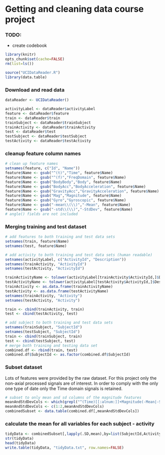 # Getting and cleaning data course project

### TODO:
* create codebook

```r
library(knitr)
opts_chunk$set(cache=FALSE)
rm(list=ls())
```


```r
source("UCIDataReader.R")
library(data.table)

```

### Download and read data
```r
dataReader <- UCIDataReader()

activityLabel <- dataReader$activityLabel 
feature <- dataReader$feature
train <- dataReader$train
trainSubject <- dataReader$trainSubject
trainActivity <- dataReader$trainActivity
test <- dataReader$test
testSubject <- dataReader$testSubject
testActivity <- dataReader$testActivity

```

### cleanup feature column names
```r
# clean up feature names
setnames(feature, c("Id", "Name"))
feature$Name <- gsub("^(t)","Time", feature$Name)
feature$Name <- gsub("^(f)","FreqDomain", feature$Name)
feature$Name <- gsub("BodyBody","Body", feature$Name)
feature$Name <- gsub("BodyAcc","BodyAcceleration", feature$Name)
feature$Name <- gsub("GravityAcc","GravityAcceleration", feature$Name)
feature$Name <- gsub("Mag","Magnitude", feature$Name)
feature$Name <- gsub("Gyro","Gyroscopic", feature$Name)
feature$Name <- gsub("-mean\\(\\)","-Mean", feature$Name)
feature$Name <- gsub("-std\\(\\)","-StdDev", feature$Name)
# angle() fields are not included

```

### Merging training and test dataset
```r
# add features to both training and test data sets
setnames(train, feature$Name)
setnames(test, feature$Name)

# add activity to both training and test data sets (human readable)
setnames(activityLabel, c("ActivityId", "Description"))
setnames(trainActivity, "ActivityId")
setnames(testActivity, "ActivityId")

trainActivityName <- tolower(activityLabel[trainActivity$ActivityId,]$Description)
testActivityName <- tolower(activityLabel[testActivity$ActivityId,]$Description)
trainActivity <- as.data.frame(trainActivityName)
testActivity <- as.data.frame(testActivityName)
setnames(trainActivity, "Activity")
setnames(testActivity, "Activity")

train <- cbind(trainActivity, train)
test <- cbind(testActivity, test)

# add subject to both training and test data sets
setnames(trainSubject, "SubjectId")
setnames(testSubject, "SubjectId")
train <- cbind(trainSubject, train)
test <- cbind(testSubject, test)
# merge both training and testing data set
combined.df <- rbind(train, test)
combined.df$SubjectId <- as.factor(combined.df$SubjectId)
```

### Subset dataset
Lots of features were provided by the raw dataset. 
For this project only the non-axial processed signals are of interest.
In order to comply with the only one type of date only the Time domain signals is retained.

```r
# subset to only mean and sd columns of the magnitude features
meanAndStdDevCols <- which(grepl("^(Time)[[:alnum:]]+Magnitude(-Mean|-StdDev)", colnames(combined.df)))
meanAndStdDevCols <- c(1:2,meanAndStdDevCols)
combinedSubset <- data.table(combined.df[,meanAndStdDevCols])
```

### calculate the mean for all variables for each subject - activity

```r
tidyData <- combinedSubset[,lapply(.SD,mean),by=list(SubjectId,Activity)]
str(tidyData)
head(tidyData)
write.table(tidyData, "tidyData.txt", row.names=FALSE)
```
